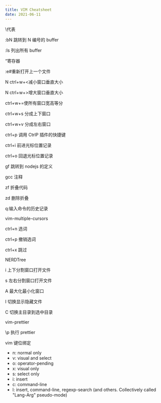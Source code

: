 ```yaml
---
title: VIM Cheatsheet
date: 2021-06-11
---
```


\代表<Leader>

:bN 跳转到 N 编号的 buffer

:ls 列出所有 buffer

“寄存器

:e#重新打开上一个文件

N ctrl+w+<减小窗口垂直大小

N ctrl+w+>增大窗口垂直大小

ctrl+w+=使所有窗口宽高等分

ctrl+w+s 分成上下窗口

ctrl+w+v 分成左右窗口

ctrl+p 调用 CtrlP 插件的快捷键

ctrl+i 前进光标位置记录

ctrl+o 回退光标位置记录

gf 跳转到 nodejs 的定义

gcc 注释

zf 折叠代码

zd 删除折叠

q:输入命令的历史记录

vim-multiple-cursors

ctrl+n 选词

ctrl+p 撤销选词

ctrl+x 跳过

NERDTree

i 上下分割窗口打开文件

s 左右分割窗口打开文件

A 最大化最小化窗口

I 切换显示隐藏文件

C 切换主目录到选中目录

vim-prettier

\p 执行 prettier

vim 键位绑定

- n: normal only
- v: visual and select
- o: operator-pending
- x: visual only
- s: select only
- i: insert
- c: command-line
- l: insert, command-line, regexp-search (and others. Collectively called "Lang-Arg" pseudo-mode)
